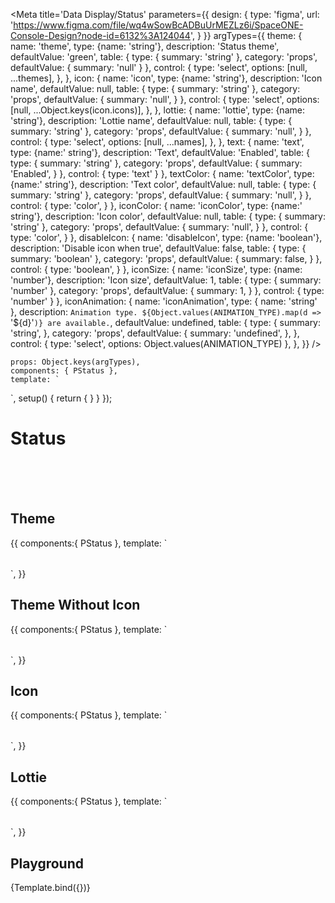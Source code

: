 
<Meta title='Data Display/Status' parameters={{
    design: {
        type: 'figma',
        url: 'https://www.figma.com/file/wq4wSowBcADBuUrMEZLz6i/SpaceONE-Console-Design?node-id=6132%3A124044',
    }
}} argTypes={{
    theme: {
        name: 'theme',
        type: {name: 'string'},
        description: 'Status theme',
        defaultValue: 'green',
        table: {
            type: {
                summary: 'string'
            },
            category: 'props',
            defaultValue: {
                summary: 'null'
            }
        },
        control: {
            type: 'select',
            options: [null, ...themes],
        },
    },
    icon: {
        name: 'icon',
        type: {name: 'string'},
        description: 'Icon name',
        defaultValue: null,
        table: {
            type: {
                summary: 'string'
            },
            category: 'props',
            defaultValue: {
                summary: 'null',
            }
        },
        control: {
            type: 'select',
            options: [null, ...Object.keys(icon.icons)],
        },
    },
    lottie: {
        name: 'lottie',
        type: {name: 'string'},
        description: 'Lottie name',
        defaultValue: null,
        table: {
            type: {
                summary: 'string'
            },
            category: 'props',
            defaultValue: {
                summary: 'null',
            }
        },
        control: {
            type: 'select',
            options: [null, ...names],
        },
    },
    text: {
        name: 'text',
        type: {name:' string'},
        description: 'Text',
        defaultValue: 'Enabled',
        table: {
            type: {
                summary: 'string'
            },
            category: 'props',
            defaultValue: {
                summary: 'Enabled',
            }
        },
        control: {
            type: 'text'
        }
    },
    textColor: {
        name: 'textColor',
        type: {name:' string'},
        description: 'Text color',
        defaultValue: null,
        table: {
            type: {
                summary: 'string'
            },
            category: 'props',
            defaultValue: {
                summary: 'null',
            }
        },
        control: {
            type: 'color',
        }
    },
    iconColor: {
        name: 'iconColor',
        type: {name:' string'},
        description: 'Icon color',
        defaultValue: null,
        table: {
            type: {
                summary: 'string'
            },
            category: 'props',
            defaultValue: {
                summary: 'null',
            }
        },
        control: {
            type: 'color',
        }
    },
    disableIcon: {
        name: 'disableIcon',
        type: {name: 'boolean'},
        description: 'Disable icon when true',
        defaultValue: false,
        table: {
            type: {
                summary: 'boolean'
            },
            category: 'props',
            defaultValue: {
                summary: false,
            }
        },
        control: {
            type: 'boolean',
        }
    },
    iconSize: {
        name: 'iconSize',
        type: {name: 'number'},
        description: 'Icon size',
        defaultValue: 1,
        table: {
            type: {
                summary: 'number'
            },
            category: 'props',
            defaultValue: {
                summary: 1,
            }
        },
        control: {
            type: 'number'
        }
    },
    iconAnimation: {
        name: 'iconAnimation',
        type: { name: 'string' },
        description: `Animation type. ${Object.values(ANIMATION_TYPE).map(d => `'${d}'`)} are available.`,
        defaultValue: undefined,
        table: {
            type: {
                summary: 'string',
            },
            category: 'props',
            defaultValue: {
                summary: 'undefined',
            },
        },
        control: {
            type: 'select',
            options: Object.values(ANIMATION_TYPE)
        },
    },
}}
/>

    props: Object.keys(argTypes),
    components: { PStatus },
    template: `
<div style="display:flex; align-items:center; justify-content:center;">
    <p-status
        :icon="icon"
        :text="text"
        :text-color="textColor"
        :icon-color="iconColor"
        :theme="theme"
        :disable-icon="disableIcon"
        :lottie="lottie"
        :icon-size="iconSize"
        :icon-animation="iconAnimation"
    />
</div>`,
    setup() {
        return {
        }
    }
});

# Status

<br/>
<br/>
<br/>

## Theme
<Canvas>
    <Story name="Theme Status">
        {{
            components:{ PStatus },
            template: `
                <div style="display:flex; align-items:center; justify-content:center;">
                    <p-status theme="green" text="Enabled" style="margin: 1rem" />
                    <p-status theme="yellow" text="Pending" style="margin: 1rem" />
                    <p-status theme="red" text="Error" style="margin: 1rem" />
                    <p-status theme="gray" text="Deleted" style="margin: 1rem" />
                </div>`,
        }}
    </Story>
</Canvas>

## Theme Without Icon
<Canvas>
    <Story name="Theme Status Without Icon">
        {{
            components:{ PStatus },
            template: `
                <div style="display:flex; align-items:center; justify-content:center;">
                    <p-status theme="green" :disable-icon="true" text="Enabled" style="margin: 1rem" />
                    <p-status theme="yellow" :disable-icon="true" text="Pending" style="margin: 1rem" />
                    <p-status theme="red" :disable-icon="true" text="Error" style="margin: 1rem" />
                    <p-status theme="gray" :disable-icon="true" text="Deleted" style="margin: 1rem" />
                </div>`,
        }}
    </Story>
</Canvas>

## Icon
<Canvas>
    <Story name="Icon Status">
        {{
            components:{ PStatus },
            template: `
                <div style="display:flex; align-items:center; justify-content:center;">
                    <p-status icon="ic_state_active" text="Enabled" style="margin: 1rem" />
                    <p-status icon="ic_state_disconnected" text="Disconnected" style="margin: 1rem" />
                    <p-status icon="ic_state_duplicated" text="Duplicated" style="margin: 1rem" />
                    <p-status icon="ic_state_manual" text="Manual" style="margin: 1rem" icon-animation="spin" />
                </div>`,
        }}
    </Story>
</Canvas>

## Lottie
<Canvas>
    <Story name="Lottie Status">
        {{
            components:{ PStatus },
            template: `
                <div style="display:flex; align-items:center; justify-content:center;">
                    <p-status lottie="lottie_booting" text="Booting" style="margin: 1rem" />
                    <p-status lottie="lottie_stopping" text="Stopping" style="margin: 1rem" />
                    <p-status lottie="lottie_error" text="Error" style="margin: 1rem" />
                    <p-status lottie="lottie_working" text="In-Progress" style="margin: 1rem" />
                </div>`,
        }}
    </Story>
</Canvas>

## Playground
<Canvas>
    <Story name="playground" >
        {Template.bind({})}
    </Story>
</Canvas>

<ArgsTable story="playground" />
